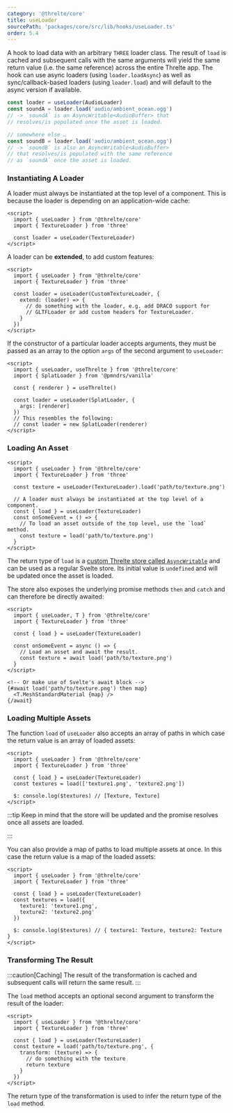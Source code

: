 ```yaml
---
category: '@threlte/core'
title: useLoader
sourcePath: 'packages/core/src/lib/hooks/useLoader.ts'
order: 5.4
---
```


A hook to load data with an arbitrary `THREE` loader class. The result of `load`
is cached and subsequent calls with the same arguments will yield the same
return value (i.e. the same reference) across the entire Threlte app. The hook
can use async loaders (using `loader.loadAsync`) as well as sync/callback-based
loaders (using `loader.load`) and will default to the async version if
available.

```typescript
const loader = useLoader(AudioLoader)
const soundA = loader.load('audio/ambient_ocean.ogg')
// -> `soundA` is an AsyncWritable<AudioBuffer> that
// resolves/is populated once the asset is loaded.

// somewhere else …
const soundB = loader.load('audio/ambient_ocean.ogg')
// -> `soundB` is also an AsyncWritable<AudioBuffer>
// that resolves/is populated with the same reference
// as `soundA` once the asset is loaded.
```

### Instantiating A Loader

A loader must always be instantiated at the top level of a component. This is because the loader is depending on an application-wide cache:

```svelte
<script>
  import { useLoader } from '@threlte/core'
  import { TextureLoader } from 'three'

  const loader = useLoader(TextureLoader)
</script>
```

A loader can be **extended**, to add custom features:

```svelte
<script>
  import { useLoader } from '@threlte/core'
  import { TextureLoader } from 'three'

  const loader = useLoader(CustomTextureLoader, {
    extend: (loader) => {
      // do something with the loader, e.g. add DRACO support for
      // GLTFLoader or add custom headers for TextureLoader.
    }
  })
</script>
```

If the constructor of a particular loader accepts arguments, they must be passed
as an array to the option `args` of the second argument to `useLoader`:

```svelte
<script>
  import { useLoader, useThrelte } from '@threlte/core'
  import { SplatLoader } from '@pmndrs/vanilla'

  const { renderer } = useThrelte()

  const loader = useLoader(SplatLoader, {
    args: [renderer]
  })
  // This resembles the following:
  // const loader = new SplatLoader(renderer)
</script>
```

### Loading An Asset

```svelte
<script>
  import { useLoader } from '@threlte/core'
  import { TextureLoader } from 'three'

  const texture = useLoader(TextureLoader).load('path/to/texture.png')

  // A loader must always be instantiated at the top level of a component.
  const { load } = useLoader(TextureLoader)
  const onSomeEvent = () => {
    // To load an asset outside of the top level, use the `load` method.
    const texture = load('path/to/texture.png')
  }
</script>
```

The return type of `load` is a [custom Threlte store called
`AsyncWritable`](/reference/core/utilities#asyncwritable) and can be used
as a regular Svelte store. Its initial value is `undefined` and will be updated
once the asset is loaded.

The store also exposes the underlying promise methods `then` and `catch` and can therefore be directly awaited:

```svelte
<script>
  import { useLoader, T } from '@threlte/core'
  import { TextureLoader } from 'three'

  const { load } = useLoader(TextureLoader)

  const onSomeEvent = async () => {
    // Load an asset and await the result.
    const texture = await load('path/to/texture.png')
  }
</script>

<!-- Or make use of Svelte's await block -->
{#await load('path/to/texture.png') then map}
  <T.MeshStandardMaterial {map} />
{/await}
```

### Loading Multiple Assets

The function `load` of `useLoader` also accepts an array of paths in which case the return value is an array of loaded assets:

```svelte
<script>
  import { useLoader } from '@threlte/core'
  import { TextureLoader } from 'three'

  const { load } = useLoader(TextureLoader)
  const textures = load(['texture1.png', 'texture2.png'])

  $: console.log($textures) // [Texture, Texture]
</script>
```

:::tip
Keep in mind that the store will be updated and the promise resolves once all assets are loaded.

:::

You can also provide a map of paths to load multiple assets at once. In this case the return value is a map of the loaded assets:

```svelte
<script>
  import { useLoader } from '@threlte/core'
  import { TextureLoader } from 'three'

  const { load } = useLoader(TextureLoader)
  const textures = load({
    texture1: 'texture1.png',
    texture2: 'texture2.png'
  })

  $: console.log($textures) // { texture1: Texture, texture2: Texture }
</script>
```

### Transforming The Result

:::caution[Caching]
The result of the transformation is cached and subsequent calls will return the same result.
:::

The `load` method accepts an optional second argument to transform the result of the loader:

```svelte
<script>
  import { useLoader } from '@threlte/core'
  import { TextureLoader } from 'three'

  const { load } = useLoader(TextureLoader)
  const texture = load('path/to/texture.png', {
    transform: (texture) => {
      // do something with the texture
      return texture
    }
  })
</script>
```

The return type of the transformation is used to infer the return type of the `load` method.
